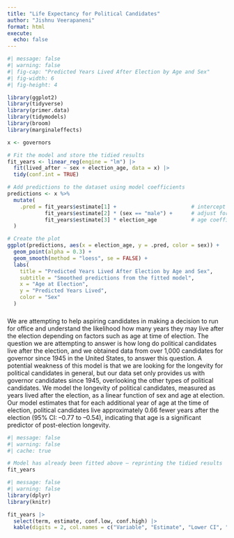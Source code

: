 ```yaml
---
title: "Life Expectancy for Political Candidates"
author: "Jishnu Veerapaneni"
format: html
execute: 
  echo: false
---
```


```r
#| message: false
#| warning: false
#| fig-cap: "Predicted Years Lived After Election by Age and Sex"
#| fig-width: 6
#| fig-height: 4

library(ggplot2)
library(tidyverse)
library(primer.data)
library(tidymodels)
library(broom)
library(marginaleffects)

x <- governors

# Fit the model and store the tidied results
fit_years <- linear_reg(engine = "lm") |> 
  fit(lived_after ~ sex + election_age, data = x) |>
  tidy(conf.int = TRUE)

# Add predictions to the dataset using model coefficients
predictions <- x %>%
  mutate(
    .pred = fit_years$estimate[1] +                        # intercept
            fit_years$estimate[2] * (sex == "male") +      # adjust for sex if male
            fit_years$estimate[3] * election_age           # age coefficient
  )

# Create the plot
ggplot(predictions, aes(x = election_age, y = .pred, color = sex)) +
  geom_point(alpha = 0.3) +
  geom_smooth(method = "loess", se = FALSE) +
  labs(
    title = "Predicted Years Lived After Election by Age and Sex",
    subtitle = "Smoothed predictions from the fitted model",
    x = "Age at Election",
    y = "Predicted Years Lived",
    color = "Sex"
  )

```

###

We are attempting to help aspiring candidates in making a decision to run for office and understand the likelihood how many years they may live after the election depending on factors such as age at time of election. The question we are attempting to answer is how long do political candidates live after the election, and we obtained data from over 1,000 candidates for governor since 1945 in the United States, to answer this question. A potential weakness of this model is that we are looking for the longevity for political candidates in general, but our data set only provides us with governor candidates since 1945, overlooking the other types of political candidates. We model the longevity of political candidates, measured as years lived after the election, as a linear function of sex and age at election. Our model estimates that for each additional year of age at the time of election, political candidates live approximately 0.66 fewer years after the election (95% CI: –0.77 to –0.54), indicating that age is a significant predictor of post-election longevity.
```r
#| message: false
#| warning: false
#| cache: true

# Model has already been fitted above — reprinting the tidied results
fit_years

```



```r
#| message: false
#| warning: false
library(dplyr)
library(knitr)

fit_years |> 
  select(term, estimate, conf.low, conf.high) |>
  kable(digits = 2, col.names = c("Variable", "Estimate", "Lower CI", "Upper CI"))

```





